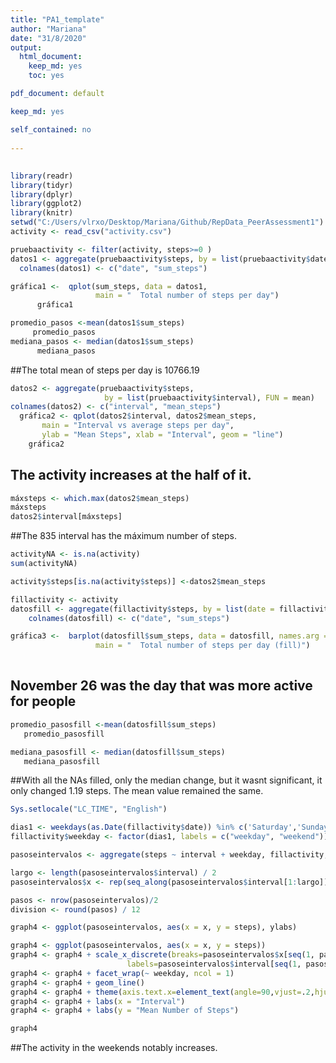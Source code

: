 ---
title: "PA1_template"
author: "Mariana"
date: "31/8/2020"
output: 
  html_document: 
    keep_md: yes
    toc: yes

pdf_document: default

keep_md: yes

self_contained: no
  
---
##
```{r READING DATA,echo= TRUE}
library(readr)
library(tidyr)
library(dplyr)
library(ggplot2)
library(knitr)
setwd("C:/Users/vlrxo/Desktop/Mariana/Github/RepData_PeerAssessment1")
activity <- read_csv("activity.csv")
```


```{r,echo= TRUE}
pruebaactivity <- filter(activity, steps>=0 )
datos1 <- aggregate(pruebaactivity$steps, by = list(pruebaactivity$date), FUN = sum)
  colnames(datos1) <- c("date", "sum_steps")
```


```{r Histogram of total steps, echo= TRUE}
gráfica1 <-  qplot(sum_steps, data = datos1,
                   main = "  Total number of steps per day")
      gráfica1
```


```{r mean and median, echo=TRUE}
promedio_pasos <-mean(datos1$sum_steps)
     promedio_pasos 
mediana_pasos <- median(datos1$sum_steps)
      mediana_pasos
```
##The total mean of steps per day is 10766.19

```{r Time series, echo= TRUE}
datos2 <- aggregate(pruebaactivity$steps, 
                     by = list(pruebaactivity$interval), FUN = mean)
colnames(datos2) <- c("interval", "mean_steps")
  gráfica2 <- qplot(datos2$interval, datos2$mean_steps, 
       main = "Interval vs average steps per day",
       ylab = "Mean Steps", xlab = "Interval", geom = "line")  
    gráfica2
```
## The activity increases at the half of it.

```{r Máx steps, echo= TRUE}
máxsteps <- which.max(datos2$mean_steps)
máxsteps
datos2$interval[máxsteps]
```
##The 835 interval has the máximum number of steps.

```{r Total NAs, echo= TRUE}
activityNA <- is.na(activity)
sum(activityNA)
```


```{r Replacing NAs, echo= TRUE}
activity$steps[is.na(activity$steps)] <-datos2$mean_steps
```

```{r Creating new daatset, echo= TRUE}
fillactivity <- activity
datosfill <- aggregate(fillactivity$steps, by = list(date = fillactivity$date), FUN = sum)
    colnames(datosfill) <- c("date", "sum_steps")
```


```{r Histogram with filled NAs , echo= TRUE}
gráfica3 <-  barplot(datosfill$sum_steps, data = datosfill, names.arg = datosfill$date,
                   main = "  Total number of steps per day (fill)")
  
```
## November 26 was the day that was more active for people

```{r New mean and median, echo= TRUE}
promedio_pasosfill <-mean(datosfill$sum_steps)
   promedio_pasosfill

mediana_pasosfill <- median(datosfill$sum_steps)
   mediana_pasosfill
```
##With all the NAs filled, only the median change, but it wasnt significant, it only changed 1.19 steps. The mean value remained the same.

```{r, echo= TRUE}
Sys.setlocale("LC_TIME", "English")

dias1 <- weekdays(as.Date(fillactivity$date)) %in% c('Saturday','Sunday') 
fillactivity$weekday <- factor(dias1, labels = c("weekday", "weekend"))

pasoseintervalos <- aggregate(steps ~ interval + weekday, fillactivity, FUN = mean)

largo <- length(pasoseintervalos$interval) / 2
pasoseintervalos$x <- rep(seq_along(pasoseintervalos$interval[1:largo]), 2)

pasos <- nrow(pasoseintervalos)/2
division <- round(pasos) / 12
```



```{r Average steps intervals, echo= TRUE}
graph4 <- ggplot(pasoseintervalos, aes(x = x, y = steps), ylabs)

graph4 <- ggplot(pasoseintervalos, aes(x = x, y = steps))
graph4 <- graph4 + scale_x_discrete(breaks=pasoseintervalos$x[seq(1, pasos, division)],
                          labels=pasoseintervalos$interval[seq(1, pasos, division)])
graph4 <- graph4 + facet_wrap(~ weekday, ncol = 1)
graph4 <- graph4 + geom_line()
graph4 <- graph4 + theme(axis.text.x=element_text(angle=90,vjust=.2,hjust=1))
graph4 <- graph4 + labs(x = "Interval")
graph4 <- graph4 + labs(y = "Mean Number of Steps")

graph4
```
##The activity in the weekends notably increases. 

